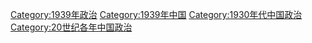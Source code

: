 [[Category:1939年政治|Category:1939年政治]]
[[Category:1939年中国|Category:1939年中国]]
[[Category:1930年代中国政治|Category:1930年代中国政治]]
[[Category:20世纪各年中国政治|Category:20世纪各年中国政治]]